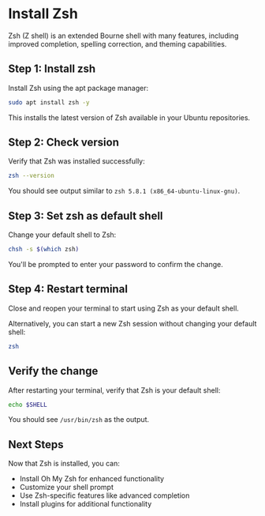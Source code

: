 # Install Zsh

Zsh (Z shell) is an extended Bourne shell with many features, including improved completion, spelling correction, and theming capabilities.

## Step 1: Install zsh

Install Zsh using the apt package manager:

```bash
sudo apt install zsh -y
```

This installs the latest version of Zsh available in your Ubuntu repositories.

## Step 2: Check version

Verify that Zsh was installed successfully:

```bash
zsh --version
```

You should see output similar to `zsh 5.8.1 (x86_64-ubuntu-linux-gnu)`.

## Step 3: Set zsh as default shell

Change your default shell to Zsh:

```bash
chsh -s $(which zsh)
```

You'll be prompted to enter your password to confirm the change.

## Step 4: Restart terminal

Close and reopen your terminal to start using Zsh as your default shell.

Alternatively, you can start a new Zsh session without changing your default shell:

```bash
zsh
```

## Verify the change

After restarting your terminal, verify that Zsh is your default shell:

```bash
echo $SHELL
```

You should see `/usr/bin/zsh` as the output.

## Next Steps

Now that Zsh is installed, you can:
- Install Oh My Zsh for enhanced functionality
- Customize your shell prompt
- Use Zsh-specific features like advanced completion
- Install plugins for additional functionality 